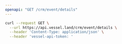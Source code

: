 ```yaml
---
openapi: "GET /crm/event/details"
---
```


<RequestExample>

```bash Request
curl --request GET \
  --url https://api.vessel.land/crm/event/details \
  --header 'Content-Type: application/json' \
  --header 'vessel-api-token: '
```

</RequestExample>
